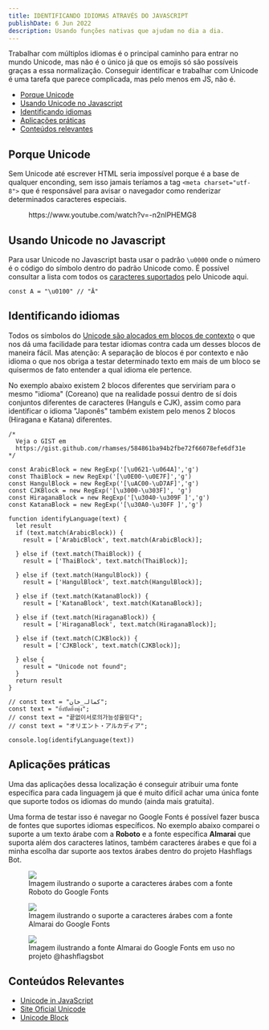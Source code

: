 ```yaml
---
title: IDENTIFICANDO IDIOMAS ATRAVÉS DO JAVASCRIPT
publishDate: 6 Jun 2022
description: Usando funções nativas que ajudam no dia a dia.
---
```


Trabalhar com múltiplos idiomas é o principal caminho para entrar no mundo Unicode, mas não é o único já que os emojis só são possíveis graças a essa normalização. Conseguir identificar e trabalhar com Unicode é uma tarefa que parece complicada, mas pelo menos em JS, não é.

<div class="wp-block-getwid-table-of-contents is-style-default"><ul class="wp-block-getwid-table-of-contents__list"><li><a href="#6c3b392491b5">Porque Unicode</a></li><li><a href="#287bdfff39f6">Usando Unicode no Javascript</a></li><li><a href="#534818744e43">Identificando idiomas</a></li><li><a href="#56097318f818">Aplicações práticas</a></li><li><a href="#411fffffffad">Conteúdos relevantes</a></li></ul></div>

## Porque Unicode

Sem Unicode até escrever HTML seria impossível porque é a base de qualquer enconding, sem isso jamais teríamos a tag `<meta charset="utf-8">` que é responsável para avisar o navegador como renderizar determinados caracteres especiais.

<figure class="wp-block-embed aligncenter is-type-video is-provider-youtube wp-block-embed-youtube wp-embed-aspect-16-9 wp-has-aspect-ratio"><div class="wp-block-embed__wrapper">
https://www.youtube.com/watch?v=-n2nlPHEMG8
</div></figure>

## Usando Unicode no Javascript
Para usar Unicode no Javascript basta usar o padrão `\u0000` onde o número é o código do símbolo dentro do padrão Unicode como. É possível consultar a lista com todos os [caracteres suportados](https://www.unicode.org/charts/) pelo Unicode aqui. 

```
const A = "\u0100" // "Ā"
```

## Identificando idiomas

Todos os símbolos do [Unicode são alocados em blocos de contexto](https://en.wikipedia.org/wiki/Unicode_block) o que nos dá uma facilidade para testar idiomas contra cada um desses blocos de maneira fácil.  Mas atenção: A separação de blocos é por contexto e não idioma o que nos obriga a testar determinado texto em mais de um bloco se quisermos de fato entender a qual idioma ele pertence.

No exemplo abaixo existem 2 blocos diferentes que serviriam para o mesmo "idioma" (Coreano) que na realidade possui dentro de sí dois conjuntos diferentes de caracteres (Hanguls e CJK), assim como para identificar o idioma "Japonês" também existem pelo menos 2 blocos (Hiragana e Katana) diferentes.

```
/* 
  Veja o GIST em 
  https://gist.github.com/rhamses/584861ba94b2fbe72f66078efe6df31e
*/

const ArabicBlock = new RegExp('[\u0621-\u064A]','g')
const ThaiBlock = new RegExp('[\u0E00-\u0E7F]','g')
const HangulBlock = new RegExp('[\uAC00-\uD7AF]','g')
const CJKBlock = new RegExp('[\u3000-\u303F]', 'g')
const HiraganaBlock = new RegExp('[\u3040-\u309F ]','g')
const KatanaBlock = new RegExp('[\u30A0-\u30FF ]','g')

function identifyLanguage(text) {
  let result
  if (text.match(ArabicBlock)) {
    result = ['ArabicBlock', text.match(ArabicBlock)];
    
  } else if (text.match(ThaiBlock)) {
    result = ['ThaiBlock', text.match(ThaiBlock)];
    
  } else if (text.match(HangulBlock)) {
    result = ['HangulBlock', text.match(HangulBlock)];
    
  } else if (text.match(KatanaBlock)) {
    result = ['KatanaBlock', text.match(KatanaBlock)];
    
  } else if (text.match(HiraganaBlock)) {
    result = ['HiraganaBlock', text.match(HiraganaBlock)];
    
  } else if (text.match(CJKBlock)) {
    result = ['CJKBlock', text.match(CJKBlock)];
    
  } else {
    result = "Unicode not found";
  }
  return result
}

// const text = "کمالہ_خان";
const text = "ยิ่งปัดยิ่งพุ่ง";
// const text = "끝없이서로의가능성을믿다";
// const text = "オリエント・アルカディア";

console.log(identifyLanguage(text))
```

## Aplicações práticas

Uma das aplicações dessa localização é conseguir atribuir uma fonte específica para cada linguagem já que é muito difícil achar uma única fonte que suporte todos os idiomas do mundo (ainda mais gratuita). 

Uma forma de testar isso é navegar no Google Fonts é possível fazer busca de fontes que suportes idiomas específicos. No exemplo abaixo comparei o suporte a um texto árabe com a **Roboto** e a fonte específica **Almarai** que suporta além dos caracteres latinos, também caracteres árabes e que foi a minha escolha dar suporte aos textos árabes dentro do projeto Hashflags Bot.

<figure>
  <img src="/assets/blog/identificando-idiomas-atraves-do-javascript/image2.webp" />
  <figcaption>Imagem ilustrando o suporte a caracteres árabes com a fonte Roboto do Google Fonts</figcaption>
</figure>

<figure>
  <img src="/assets/blog/identificando-idiomas-atraves-do-javascript/image1.webp" />
  <figcaption>Imagem ilustrando o suporte a caracteres árabes com a fonte Almarai do Google Fonts</figcaption>
</figure>

<figure>
  <img src="/assets/blog/identificando-idiomas-atraves-do-javascript/image.webp" />
  <figcaption>Imagem ilustrando a fonte Almarai do Google Fonts em uso no projeto @hashflagsbot</figcaption>
</figure>

## Conteúdos Relevantes
- [Unicode in JavaScript](https://flaviocopes.com/javascript-unicode/)
- [Site Oficial Unicode](https://home.unicode.org/)
- [Unicode Block](https://en.wikipedia.org/wiki/Unicode_block)